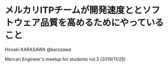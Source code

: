 <!-- classes: title -->

# メルカリITPチームが開発速度ととソフトウェア品質を高めるためにやっていること

Hiroaki KARASAWA @karszawa

Mercari Engineer's meetup for students vol.3 (2019/11/25)
